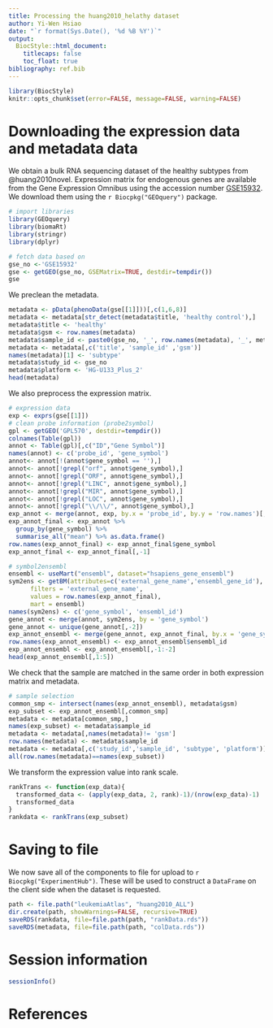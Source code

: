 ```yaml
---
title: Processing the huang2010_helathy dataset
author: Yi-Wen Hsiao
date: "`r format(Sys.Date(), '%d %B %Y')`"
output:
  BiocStyle::html_document:
    titlecaps: false
    toc_float: true
bibliography: ref.bib
---
```


```r
library(BiocStyle)
knitr::opts_chunk$set(error=FALSE, message=FALSE, warning=FALSE)
```

# Downloading the expression data and metadata data

We obtain a bulk RNA sequencing dataset of the healthy subtypes from @huang2010novel.
Expression matrix for endogenous genes are available from the Gene Expression Omnibus
using the accession number [GSE15932](https://www.ncbi.nlm.nih.gov/geo/query/acc.cgi?acc=GSE15932).
We download them using the `r Biocpkg("GEOquery")` package.

```r
# import libraries
library(GEOquery)
library(biomaRt)
library(stringr)
library(dplyr)

# fetch data based on 
gse_no <-'GSE15932'
gse <- getGEO(gse_no, GSEMatrix=TRUE, destdir=tempdir())
gse
```

We preclean the metadata.

```r
metadata <- pData(phenoData(gse[[1]]))[,c(1,6,8)]
metadata <- metadata[str_detect(metadata$title, 'healthy control'),]
metadata$title <- 'healthy'
metadata$gsm <- row.names(metadata)
metadata$sample_id <- paste0(gse_no, '_', row.names(metadata), '_', metadata$title)
metadata <- metadata[,c('title', 'sample_id' ,'gsm')]
names(metadata)[1] <- 'subtype'
metadata$study_id <- gse_no
metadata$platform <- 'HG-U133_Plus_2'
head(metadata)
```


We also preprocess the expression matrix.

```r
# expression data
exp <- exprs(gse[[1]])
# clean probe information (probe2symbol)
gpl <- getGEO('GPL570', destdir=tempdir())
colnames(Table(gpl))
annot <- Table(gpl)[,c("ID","Gene Symbol")]
names(annot) <- c('probe_id', 'gene_symbol')
annot<- annot[!(annot$gene_symbol == ''),]
annot<- annot[!grepl("orf", annot$gene_symbol),]
annot<- annot[!grepl("ORF", annot$gene_symbol),]
annot<- annot[!grepl("LINC", annot$gene_symbol),]
annot<- annot[!grepl("MIR", annot$gene_symbol),]
annot<- annot[!grepl("LOC", annot$gene_symbol),]
annot<- annot[!grepl("\\/\\/", annot$gene_symbol),]
exp_annot <- merge(annot, exp, by.x = 'probe_id', by.y = 'row.names')[,-1]
exp_annot_final <- exp_annot %>%
  group_by(gene_symbol) %>%
  summarise_all("mean") %>% as.data.frame()
row.names(exp_annot_final) <- exp_annot_final$gene_symbol
exp_annot_final <- exp_annot_final[,-1]

# symbol2ensembl
ensembl <- useMart("ensembl", dataset="hsapiens_gene_ensembl")
sym2ens <- getBM(attributes=c('external_gene_name','ensembl_gene_id'),
      filters = 'external_gene_name',
      values = row.names(exp_annot_final),
      mart = ensembl)
names(sym2ens) <- c('gene_symbol', 'ensembl_id')
gene_annot <- merge(annot, sym2ens, by = 'gene_symbol')
gene_annot <- unique(gene_annot[,-2])
exp_annot_ensembl <- merge(gene_annot, exp_annot_final, by.x = 'gene_symbol', by.y = 'row.names')
row.names(exp_annot_ensembl) <- exp_annot_ensembl$ensembl_id
exp_annot_ensembl <- exp_annot_ensembl[,-1:-2]
head(exp_annot_ensembl[,1:5])
```

We check that the sample are matched in the same order in both expression matrix and metadata.

```r
# sample selection
common_smp <- intersect(names(exp_annot_ensembl), metadata$gsm)
exp_subset <- exp_annot_ensembl[,common_smp]
metadata <- metadata[common_smp,]
names(exp_subset) <- metadata$sample_id
metadata <- metadata[,names(metadata)!= 'gsm']
row.names(metadata) <- metadata$sample_id
metadata <- metadata[,c('study_id','sample_id', 'subtype', 'platform')]
all(row.names(metadata)==names(exp_subset))
```

We transform the expression value into rank scale.
```r
rankTrans <- function(exp_data){
  transformed_data <- (apply(exp_data, 2, rank)-1)/(nrow(exp_data)-1)
  transformed_data
}
rankdata <- rankTrans(exp_subset)
```


# Saving to file 

We now save all of the components to file for upload to `r Biocpkg("ExperimentHub")`.
These will be used to construct a `DataFrame` on the client side when the dataset is requested.

```r

path <- file.path("leukemiaAtlas", "huang2010_ALL")
dir.create(path, showWarnings=FALSE, recursive=TRUE)
saveRDS(rankdata, file=file.path(path, "rankData.rds"))
saveRDS(metadata, file=file.path(path, "colData.rds"))
```

# Session information

```r
sessionInfo()
```

# References
